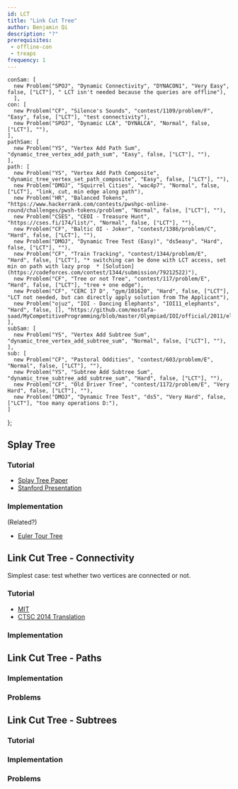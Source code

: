 ```yaml
---
id: LCT
title: "Link Cut Tree"
author: Benjamin Qi
description: "?"
prerequisites:
 - offline-con
 - treaps
frequency: 1
---
```



    conSam: [
      new Problem("SPOJ", "Dynamic Connectivity", "DYNACON1", "Very Easy", false, ["LCT"], " LCT isn't needed because the queries are offline"),
      ],
    con: [
      new Problem("CF", "Silence's Sounds", "contest/1109/problem/F", "Easy", false, ["LCT"], "test connectivity"),
      new Problem("SPOJ", "Dynamic LCA", "DYNALCA", "Normal", false, ["LCT"], ""),
    ],
    pathSam: [
      new Problem("YS", "Vertex Add Path Sum", "dynamic_tree_vertex_add_path_sum", "Easy", false, ["LCT"], ""),
    ],
    path: [
      new Problem("YS", "Vertex Add Path Composite", "dynamic_tree_vertex_set_path_composite", "Easy", false, ["LCT"], ""),
      new Problem("DMOJ", "Squirrel Cities", "wac4p7", "Normal", false, ["LCT"], "link, cut, min edge along path"),
      new Problem("HR", "Balanced Tokens", "https://www.hackerrank.com/contests/pwshpc-online-round/challenges/pwsh-tokens/problem", "Normal", false, ["LCT"], ""),
      new Problem("CSES", "CEOI - Treasure Hunt", "https://cses.fi/174/list/", "Normal", false, ["LCT"], ""),
      new Problem("CF", "Baltic OI - Joker", "contest/1386/problem/C", "Hard", false, ["LCT"], ""),
      new Problem("DMOJ", "Dynamic Tree Test (Easy)", "ds5easy", "Hard", false, ["LCT"], ""),
      new Problem("CF", "Train Tracking", "contest/1344/problem/E", "Hard", false, ["LCT"], "* switching can be done with LCT access, set min on path with lazy prop  * [Solution](https://codeforces.com/contest/1344/submission/79212522)"),
      new Problem("CF", "Tree or not Tree", "contest/117/problem/E", "Hard", false, ["LCT"], "tree + one edge"),
      new Problem("CF", "CERC 17 D", "gym/101620", "Hard", false, ["LCT"], "LCT not needed, but can directly apply solution from The Applicant"),
      new Problem("ojuz", "IOI - Dancing Elephants", "IOI11_elephants", "Hard", false, [], "https://github.com/mostafa-saad/MyCompetitiveProgramming/blob/master/Olympiad/IOI/official/2011/elephants.pdf"),
    ],
    subSam: [
      new Problem("YS", "Vertex Add Subtree Sum", "dynamic_tree_vertex_add_subtree_sum", "Normal", false, ["LCT"], ""),
    ],
    sub: [
      new Problem("CF", "Pastoral Oddities", "contest/603/problem/E", "Normal", false, ["LCT"], ""),
      new Problem("YS", "Subtree Add Subtree Sum", "dynamic_tree_subtree_add_subtree_sum", "Hard", false, ["LCT"], ""),
      new Problem("CF", "Old Driver Tree", "contest/1172/problem/E", "Very Hard", false, ["LCT"], ""),
      new Problem("DMOJ", "Dynamic Tree Test", "ds5", "Very Hard", false, ["LCT"], "too many operations D:"),
    ]
};

## Splay Tree

### Tutorial

  - [Splay Tree Paper](https://www.cs.cmu.edu/~sleator/papers/self-adjusting.pdf)
  - [Stanford Presentation](https://web.stanford.edu/class/archive/cs/cs166/cs166.1146/lectures/08/Slides08.pdf)

### Implementation

<IncompleteSection />

(Related?)

  - [Euler Tour Tree](https://codeforces.com/blog/entry/18369)
  
## Link Cut Tree - Connectivity

Simplest case: test whether two vertices are connected or not.

<Problems problems={problems.conSam} />

### Tutorial

  - [MIT](http://courses.csail.mit.edu/6.851/spring12/scribe/L19.pdf)
  - [CTSC 2014 Translation](https://www.overleaf.com/read/zbbwngftkrkx?fbclid=IwAR1VJmGscfSZJHejVqU5_2Nlm8-R09pFlU7PpEg_i3CXEd0Qw-dzliSn5RI)

### Implementation

<IncompleteSection />

<Problems problems={problems.con} />

## Link Cut Tree - Paths

<Problems problems={problems.pathSam} />

### Implementation

### Problems

<Problems problems={problems.path} />

<!-- 

### USACO Camp

(Maybe add descriptions since problems not publicly viewable.)

  * [The Applicant](https://probgate.org/viewproblem.php?pid=578)
    * tree + one edge
  * [Cows Play on a Tree](https://probgate.org/viewproblem.php?pid=259)
    * reverse tree paths
    * HLD + Treap
    * or two LCTs, one for real tree labels and one for query labels

 -->

## Link Cut Tree - Subtrees

<Problems problems={problems.subSam} />

### Tutorial

<Resources>
  <Resource source="CF" url="https://codeforces.com/blog/entry/67637" title="ouuan - Maintaining Subtree Info" starred></Resource>
</Resources>

### Implementation

<Resources>
  <Resource source="Benq" title="LCT" url="https://github.com/bqi343/USACO/blob/master/Implementations/content/graphs%20(12)/Advanced/LCT.h"> </Resource>
</Resources>


### Problems

<Problems problems={problems.sub} />
